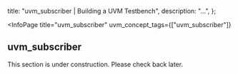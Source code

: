 
  title: "uvm_subscriber | Building a UVM Testbench",
  description: "...",
};

<InfoPage
  title="uvm_subscriber"
  uvm_concept_tags={["uvm_subscriber"]}
>

  ## uvm_subscriber

  This section is under construction. Please check back later.

</InfoPage>